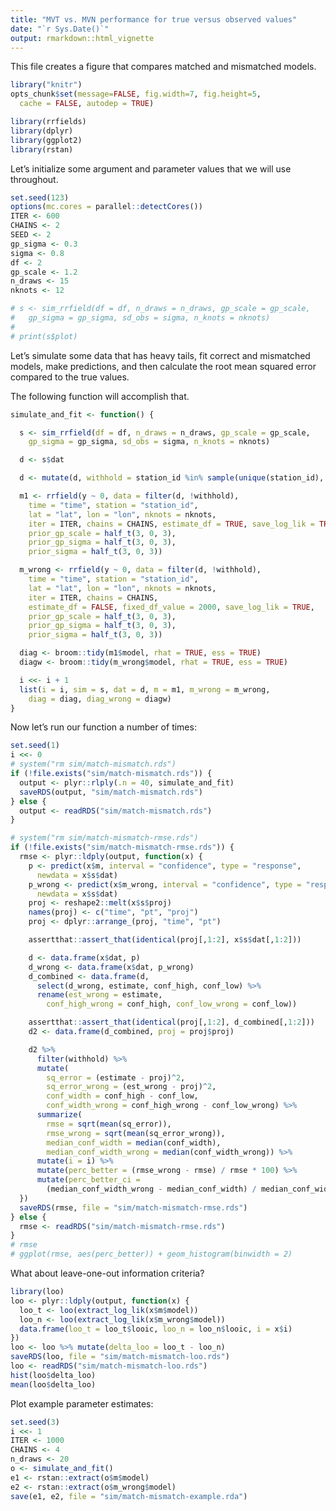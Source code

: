 ```yaml
---
title: "MVT vs. MVN performance for true versus observed values"
date: "`r Sys.Date()`"
output: rmarkdown::html_vignette
---
```


This file creates a figure that compares matched and mismatched models.

```r
library("knitr")
opts_chunk$set(message=FALSE, fig.width=7, fig.height=5,
  cache = FALSE, autodep = TRUE)
```

```r
library(rrfields)
library(dplyr)
library(ggplot2)
library(rstan)
```

Let's initialize some argument and parameter values that we will use
throughout.

```r
set.seed(123)
options(mc.cores = parallel::detectCores())
ITER <- 600
CHAINS <- 2
SEED <- 2
gp_sigma <- 0.3
sigma <- 0.8
df <- 2
gp_scale <- 1.2
n_draws <- 15
nknots <- 12

# s <- sim_rrfield(df = df, n_draws = n_draws, gp_scale = gp_scale,
#   gp_sigma = gp_sigma, sd_obs = sigma, n_knots = nknots)
#
# print(s$plot)
```

Let's simulate some data that has heavy tails, fit correct and mismatched
models, make predictions, and then calculate the root mean squared error
compared to the true values.

The following function will accomplish that.

```r
simulate_and_fit <- function() {

  s <- sim_rrfield(df = df, n_draws = n_draws, gp_scale = gp_scale,
    gp_sigma = gp_sigma, sd_obs = sigma, n_knots = nknots)

  d <- s$dat

  d <- mutate(d, withhold = station_id %in% sample(unique(station_id), 10))

  m1 <- rrfield(y ~ 0, data = filter(d, !withhold),
    time = "time", station = "station_id",
    lat = "lat", lon = "lon", nknots = nknots,
    iter = ITER, chains = CHAINS, estimate_df = TRUE, save_log_lik = TRUE,
    prior_gp_scale = half_t(3, 0, 3),
    prior_gp_sigma = half_t(3, 0, 3),
    prior_sigma = half_t(3, 0, 3))

  m_wrong <- rrfield(y ~ 0, data = filter(d, !withhold),
    time = "time", station = "station_id",
    lat = "lat", lon = "lon", nknots = nknots,
    iter = ITER, chains = CHAINS,
    estimate_df = FALSE, fixed_df_value = 2000, save_log_lik = TRUE,
    prior_gp_scale = half_t(3, 0, 3),
    prior_gp_sigma = half_t(3, 0, 3),
    prior_sigma = half_t(3, 0, 3))

  diag <- broom::tidy(m1$model, rhat = TRUE, ess = TRUE)
  diagw <- broom::tidy(m_wrong$model, rhat = TRUE, ess = TRUE)

  i <<- i + 1
  list(i = i, sim = s, dat = d, m = m1, m_wrong = m_wrong,
    diag = diag, diag_wrong = diagw)
}
```

Now let's run our function a number of times:

```r
set.seed(1)
i <<- 0
# system("rm sim/match-mismatch.rds")
if (!file.exists("sim/match-mismatch.rds")) {
  output <- plyr::rlply(.n = 40, simulate_and_fit)
  saveRDS(output, "sim/match-mismatch.rds")
} else {
  output <- readRDS("sim/match-mismatch.rds")
}
```

```r
# system("rm sim/match-mismatch-rmse.rds")
if (!file.exists("sim/match-mismatch-rmse.rds")) {
  rmse <- plyr::ldply(output, function(x) {
    p <- predict(x$m, interval = "confidence", type = "response",
      newdata = x$s$dat)
    p_wrong <- predict(x$m_wrong, interval = "confidence", type = "response",
      newdata = x$s$dat)
    proj <- reshape2::melt(x$s$proj)
    names(proj) <- c("time", "pt", "proj")
    proj <- dplyr::arrange_(proj, "time", "pt")

    assertthat::assert_that(identical(proj[,1:2], x$s$dat[,1:2]))

    d <- data.frame(x$dat, p)
    d_wrong <- data.frame(x$dat, p_wrong)
    d_combined <- data.frame(d,
      select(d_wrong, estimate, conf_high, conf_low) %>%
      rename(est_wrong = estimate,
        conf_high_wrong = conf_high, conf_low_wrong = conf_low))

    assertthat::assert_that(identical(proj[,1:2], d_combined[,1:2]))
    d2 <- data.frame(d_combined, proj = proj$proj)

    d2 %>%
      filter(withhold) %>%
      mutate(
        sq_error = (estimate - proj)^2,
        sq_error_wrong = (est_wrong - proj)^2,
        conf_width = conf_high - conf_low,
        conf_width_wrong = conf_high_wrong - conf_low_wrong) %>%
      summarize(
        rmse = sqrt(mean(sq_error)),
        rmse_wrong = sqrt(mean(sq_error_wrong)),
        median_conf_width = median(conf_width),
        median_conf_width_wrong = median(conf_width_wrong)) %>%
      mutate(i = i) %>%
      mutate(perc_better = (rmse_wrong - rmse) / rmse * 100) %>%
      mutate(perc_better_ci =
        (median_conf_width_wrong - median_conf_width) / median_conf_width * 100)
  })
  saveRDS(rmse, file = "sim/match-mismatch-rmse.rds")
} else {
  rmse <- readRDS("sim/match-mismatch-rmse.rds")
}
# rmse
# ggplot(rmse, aes(perc_better)) + geom_histogram(binwidth = 2)
```

What about leave-one-out information criteria?

```r
library(loo)
loo <- plyr::ldply(output, function(x) {
  loo_t <- loo(extract_log_lik(x$m$model))
  loo_n <- loo(extract_log_lik(x$m_wrong$model))
  data.frame(loo_t = loo_t$looic, loo_n = loo_n$looic, i = x$i)
})
loo <- loo %>% mutate(delta_loo = loo_t - loo_n)
saveRDS(loo, file = "sim/match-mismatch-loo.rds")
loo <- readRDS("sim/match-mismatch-loo.rds")
hist(loo$delta_loo)
mean(loo$delta_loo)
```

Plot example parameter estimates:

```r
set.seed(3)
i <<- 1
ITER <- 1000
CHAINS <- 4
n_draws <- 20
o <- simulate_and_fit()
e1 <- rstan::extract(o$m$model)
e2 <- rstan::extract(o$m_wrong$model)
save(e1, e2, file = "sim/match-mismatch-example.rda")
```
